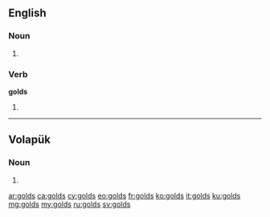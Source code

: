 ==English==

===Noun===
{{head|en}}

# {{plural of|gold}}

===Verb===
'''golds'''

# {{en-third-person singular of|gold}}

----

==Volapük==

===Noun===
{{head|vo}} 

# {{nominative plural of|gold|lang=vo}}

[[ar:golds]]
[[ca:golds]]
[[cy:golds]]
[[eo:golds]]
[[fr:golds]]
[[ko:golds]]
[[it:golds]]
[[ku:golds]]
[[mg:golds]]
[[my:golds]]
[[ru:golds]]
[[sv:golds]]